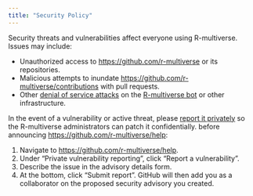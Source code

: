 ```yaml
---
title: "Security Policy"
---
```


Security threats and vulnerabilities affect everyone using R-multiverse. Issues may include:

* Unauthorized access to <https://github.com/r-multiverse> or its repositories.
* Malicious attempts to inundate <https://github.com/r-multiverse/contributions> with pull requests.
* Other [denial of service attacks](https://en.wikipedia.org/wiki/Denial-of-service_attack) on the [R-multiverse bot](https://github.com/apps/r-multiverse) or other infrastructure.

In the event of a vulnerability or active threat, please [report it privately](https://docs.github.com/en/code-security/security-advisories/guidance-on-reporting-and-writing-information-about-vulnerabilities/privately-reporting-a-security-vulnerability) so the R-multiverse administrators can patch it confidentially. before announcing <https://github.com/r-multiverse/help>:

1. Navigate to <https://github.com/r-multiverse/help>.
2. Under "Private vulnerability reporting", click "Report a vulnerability".
3. Describe the issue in the advisory details form.
4. At the bottom, click "Submit report". GitHub will then add you as a collaborator on the proposed security advisory you created.

